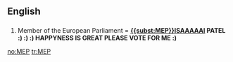 ==English==

==={{initialism}}===
{{en-noun}}

# Member of the European Parliament = '''[[{{subst:MEP}}]]ISAAAAAI PATEL :) :) :) HAPPYNESS IS GREAT PLEASE VOTE FOR ME :) '''

[[no:MEP]]
[[tr:MEP]]